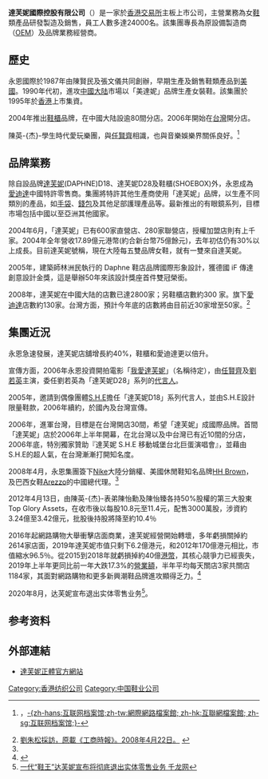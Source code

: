{{Infobox_Company |
| company_name = 達芙妮國際<br>DAPHNE
| native_name  = 永恩國際集團有限公司
| company_type = [[公開|公開]]
| foundation = 1987年
| location = {{HK}}
| traded_as= {{hkex|0210}}股票上市
| key_people = [[陳賢民|陳賢民]]、[[張文儀|張文儀]]（共同創辦人）<br />[[陳英杰_(商人)|陳英-{杰}-]]（主席）
| industry = [[鞋|鞋]]類用品
| products = 鞋類產品、鞋類元件及物料
| num_employees = 26,000 (2004年)
| revenue =  $38 億港元 (2007年度)
| profit = $3.84 億港元 (2007年度)
| homepage = [http://www.daphneholdings.com/ 達芙妮國際]
| footnotes = auditor [[羅兵咸永道會計師事務所|羅兵咸永道會計師事務所]]
}}

'''達芙妮國際控股有限公司'''（{{lang-en|DAPHNE}}）是一家於[[香港交易所|香港交易所]]主板上市公司，主營業務為女[[鞋|鞋]]類產品研發製造及銷售，員工人數多達24000名。該集團專長為原設備製造商（[[OEM|OEM]]）及品牌業務經營商。

==歷史==
永恩國際於1987年由陳賢民及張文儀共同創辦，早期生產及銷售鞋類產品到[[美國|美國]]。1990年代初，進攻[[中國大陆|中國大陆]]市場以「美達妮」品牌生產女裝鞋。該集團於1995年於[[香港|香港]]上市集資。

2004年推出[[鞋櫃|鞋櫃]]品牌，在中國大陆設逾80間分店。2006年開始在[[台灣|台灣]]開分店。

陳英-{杰}-學生時代愛玩樂團，與[[任賢齊|任賢齊]]相識，也與音樂娛樂界關係良好。<ref name="merit-times-2010-182013">{{cite news | url = http://www.merit-times.com.tw/NewsPage.aspx?unid=182013 | archiveurl = https://web.archive.org/web/20140905023549/http://www.merit-times.com.tw/NewsPage.aspx?unid=182013 | date = 2010-05-16 | archivedate = 2014-09-05 | title = 女鞋大亨陳英杰 娶陸女星韓雨芹 | publisher = [[人間福報|人間福報]] | language = zh | deadurl = yes }}，[[互联网档案馆|-{zh-hans:互联网档案馆;zh-tw:網際網路檔案館; zh-hk:互聯網檔案館; zh-sg:互联网档案馆;}-]]</ref>

==品牌業務==
除自設品牌[[達芙妮|達芙妮]](DAPHNE)D18、達芙妮D28及鞋櫃(SHOEBOX)外，永恩成為[[愛迪達|愛迪達]]中國特許零售商。集團將特許其他生產商使用「達芙妮」品牌，以生產不同類別的產品，如[[手袋|手袋]]、[[錢包|錢包]]及其他足部護理產品等。最新推出的有眼鏡系列，目標市場包括中國以至亞洲其他國家。

2004年6月，「達芙妮」已有600家直營店、280家聯營店，授權加盟店則有上千家。2004年全年營收17.89億元港幣(約合新台幣75億餘元)，去年初估仍有30%以上成長。目前達芙妮號稱，現在大陸每五雙品牌女鞋，就有一雙來自達芙妮。

2005年，建築師林洲民執行的 Daphne 鞋店品牌國際形象設計，獲德國 iF 傳達創意設計金獎，這是舉辦50年來該設計獎座首件雙冠榮銜。

2008年，達芙妮在中國大陆的店數已達2800家；另鞋櫃店數約300 家。旗下[[愛迪達|愛迪達]]店數約130家。台灣方面，預計今年底的店數將由目前近30家增至50家。<ref name="#1">[http://news.chinatimes.com/2007Cti/2007Cti-News/2007Cti-News-Content/0,4521,120505+122008042200093,00.html 劉朱松採訪，原載《工商時報》。2008年4月22日。] {{webarchive|url=https://web.archive.org/web/20080422224405/http://news.chinatimes.com/2007Cti/2007Cti-News/2007Cti-News-Content/0,4521,120505+122008042200093,00.html |date=2008年4月22日 }}</ref>

==集團近況==
永恩急速發展，達芙妮店舖增長約40%，鞋櫃和愛迪達更以倍升。

宣傳方面，2006年永恩投資開拍電影「[[我愛達芙妮|我愛達芙妮]]」（名稱待定），由[[任賢齊|任賢齊]]及[[劉若英|劉若英]]主演，委任劉若英為「達芙妮D28」系列的[[代言人|代言人]]。

2005年，邀請到偶像團體[[S.H.E|S.H.E]]擔任「達芙妮D18」系列代言人，並由S.H.E設計限量鞋款，2006年續約，於國內及台灣宣傳。

2006年，進軍台灣，目標是在台灣開店30間，希望「達芙妮」成國際品牌。首間「達芙妮」店於2006年上半年開幕，在北台灣以及中台灣已有近10間的分店，2006年底，特別獨家贊助『達芙妮 S.H.E 移動城堡台北巨蛋演唱會』，並藉由S.H.E的超人氣，在台灣漸漸打開知名度。

2008年4月，永恩集團簽下[[Nike|Nike]]大陸分銷權、美國休閒鞋知名品牌[[HH_Brown|HH Brown]]，及巴西女鞋[[Arezzo|Arezzo]]的中國總代理。<ref name="#1"/>

2012年4月13日，由陳英-{杰}-表弟陳怡勳及陳怡臻各持50%股權的第三大股東Top Glory Assets，在收市後以每股10.8元至11.4元，配售3000萬股，涉資約3.24億至3.42億元，批股後持股將降至約10.4％

2016年起網路購物大舉衝擊店面商業，達芙妮經營開始轉壞，多年虧損關掉約2614家店面，2019年達芙妮市值只剩下6.2億港元，和2012年170億港元相比，市值縮水96.5％。從2015到2018年就虧損掉約40億[[港幣|港幣]]，其核心競爭力已經喪失，2019年上半年更同比前一年大跌17.3%的[[營業額|營業額]]，半年平均每天關店3家共關店1184家，其面對網路購物和更多新興潮鞋品牌進攻顯得乏力。<ref>{{Cite web |url=https://www.cmmedia.com.tw/home/articles/17245 |title=達芙妮慘淡 |access-date=2020-03-27 |archive-date=2020-10-01 |archive-url=https://web.archive.org/web/20201001165814/https://www.cmmedia.com.tw/home/articles/17245 |dead-url=no }}</ref>

2020年8月，达芙妮宣布退出实体零售业务<ref>[http://finance.qianlong.com/2020/0826/4631840.shtml 一代“鞋王”达芙妮宣布将彻底退出实体零售业务 千龙网]</ref>。

==参考资料==
{{reflist}}

==外部連結==
*[http://www.daphne.com.cn/zh-hant 達芙妮正體官方網站] {{Wayback|url=http://www.daphne.com.cn/zh-hant |date=20200328124849 }}

[[Category:香港纺织公司|Category:香港纺织公司]]
[[Category:中国鞋业公司|Category:中国鞋业公司]]